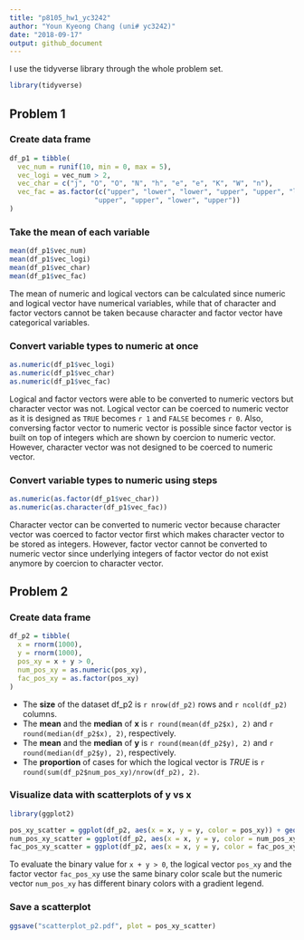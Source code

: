 ```yaml
---
title: "p8105_hw1_yc3242"
author: "Youn Kyeong Chang (uni# yc3242)"
date: "2018-09-17"
output: github_document
---
```


I use the tidyverse library through the whole problem set.
```r
library(tidyverse)
```

## Problem 1

### Create data frame 

```r
df_p1 = tibble(
  vec_num = runif(10, min = 0, max = 5),
  vec_logi = vec_num > 2,
  vec_char = c("j", "O", "O", "N", "h", "e", "e", "K", "W", "n"),
  vec_fac = as.factor(c("upper", "lower", "lower", "upper", "upper", "lower", 
                     "upper", "upper", "lower", "upper"))
)
```


### Take the mean of each variable 

```r
mean(df_p1$vec_num)
mean(df_p1$vec_logi)
mean(df_p1$vec_char)
mean(df_p1$vec_fac)
```
The mean of numeric and logical vectors can be calculated since numeric and logical vector have numerical variables, while that of character and factor vectors cannot be taken because character and factor vector have categorical variables.


### Convert variable types to numeric at once

```r
as.numeric(df_p1$vec_logi)
as.numeric(df_p1$vec_char)
as.numeric(df_p1$vec_fac)
```
Logical and factor vectors were able to be converted to numeric vectors but character vector was not.
Logical vector can be coerced to numeric vector as it is designed as `TRUE` becomes `r 1` and `FALSE` becomes `r 0`. Also, conversing factor vector to numeric vector is possible since factor vector is built on top of integers which are shown by coercion to numeric vector. However, character vector was not designed to be coerced to numeric vector. 


### Convert variable types to numeric using steps

```r
as.numeric(as.factor(df_p1$vec_char))
as.numeric(as.character(df_p1$vec_fac))
```

Character vector can be converted to numeric vector because character vector was coerced to factor vector first which makes character vector to be stored as integers. However, factor vector cannot be converted to numeric vector since underlying integers of factor vector do not exist anymore by coercion to character vector.



## Problem 2

### Create data frame

```r
df_p2 = tibble(
  x = rnorm(1000),
  y = rnorm(1000),
  pos_xy = x + y > 0,
  num_pos_xy = as.numeric(pos_xy),
  fac_pos_xy = as.factor(pos_xy)
)
```

* The **size** of the dataset df_p2 is `r nrow(df_p2)` rows and `r ncol(df_p2)` columns.  
* The **mean** and the **median** of **x** is `r round(mean(df_p2$x), 2)` and `r round(median(df_p2$x), 2)`, respectively. 
* The **mean** and the **median** of **y** is `r round(mean(df_p2$y), 2)` and `r round(median(df_p2$y), 2)`, respectively. 
* The **proportion** of cases for which the logical vector is _TRUE_ is `r round(sum(df_p2$num_pos_xy)/nrow(df_p2), 2)`. 


### Visualize data with scatterplots of y vs x

```r
library(ggplot2)
```

```r
pos_xy_scatter = ggplot(df_p2, aes(x = x, y = y, color = pos_xy)) + geom_point()
num_pos_xy_scatter = ggplot(df_p2, aes(x = x, y = y, color = num_pos_xy)) + geom_point()
fac_pos_xy_scatter = ggplot(df_p2, aes(x = x, y = y, color = fac_pos_xy)) + geom_point()
```

To evaluate the binary value for ``x + y > 0``, the logical vector ``pos_xy`` and the factor vector `` fac_pos_xy`` use the same binary color scale but the numeric vector ``num_pos_xy`` has different binary colors with a gradient legend.


### Save a scatterplot

```r
ggsave("scatterplot_p2.pdf", plot = pos_xy_scatter)
```

